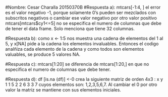 #Nombre: Cesar Charalla 20150370B
#Respuesta a):
mtcars[-1:4, ] el error es el valor negativo -1, porque solamente 0's pueden ser mezclados con subscritos negativos o cambiar ese valor negativo por otro valor positivo 
mtcars[mtcars$cy1<=5] no se especifica el numero de columnas que debe de tener el data frame. Solo menciona que tiene 32 columnas.

#Respuesta b):
como x <- 1:5 nos muestra una cadena de elementos del 1 al 5, y x[NA] pide a la cadena los elementos invaluables. Entonces el codigo analñiza cada elemento de la cadena y como todos son elementos valuables, se produce 5 valores NA.
  
#Respuesta c):
mtcars[1:20] se diferencia de mtcars[1:20,]  en que no especifica el numero de columnas que debe tener.

#Respuesta d):
df [is.na (df)] <-0 crea la siguiente matriz de orden 4x3 :
  x y
1 1 5
2 2 6
3 3 7 
cuyos elementos son: 1,2,3,5,6,7. Al cambiar el 0 por otro valor la matriz se mantiene con sus elementos iniciales.
